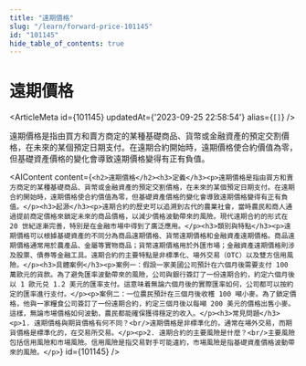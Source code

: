 ```yaml
---
title: "遠期價格"
slug: "/learn/forward-price-101145"
id: "101145"
hide_table_of_contents: true
---
```



# 遠期價格

<ArticleMeta id={101145} updatedAt={'2023-09-25 22:58:54'} alias={`[]`} />
<div className='border-solid border-b border-t-0 my-4 border-[var(--ifm-color-gray-300)]' />

遠期價格是指由買方和賣方商定的某種基礎商品、貨幣或金融資產的預定交割價格，在未來的某個預定日期支付。在遠期合約開始時，遠期價格使合約價值為零，但基礎資產價格的變化會導致遠期價格變得有正有負值。

<AIContent content={`<h2>遠期價格</h2><h3>定義</h3><p>遠期價格是指由買方和賣方商定的某種基礎商品、貨幣或金融資產的預定交割價格，在未來的某個預定日期支付。在遠期合約開始時，遠期價格使合約價值為零，但基礎資產價格的變化會導致遠期價格變得有正有負值。</p><h3>起源</h3><p>遠期合約的歷史可以追溯到古代的農業社會，當時農民和商人通過提前商定價格來鎖定未來的商品價格，以減少價格波動帶來的風險。現代遠期合約的形式在 20 世紀逐漸完善，特別是在金融市場中得到了廣泛應用。</p><h3>類別與特點</h3><p>遠期價格可以根據基礎資產的不同分為商品遠期價格、貨幣遠期價格和金融資產遠期價格。商品遠期價格通常用於農產品、金屬等實物商品；貨幣遠期價格用於外匯市場；金融資產遠期價格則涉及股票、債券等金融工具。遠期合約的主要特點是非標準化、場外交易（OTC）以及雙方信用風險。</p><h3>具體案例</h3><p>案例一：假設一家美國公司預計在六個月後需要支付 100 萬歐元的貨款。為了避免匯率波動帶來的風險，公司與銀行簽訂了一份遠期合約，約定六個月後以 1 歐元兑 1.2 美元的匯率支付。這意味着無論六個月後的實際匯率如何，公司都可以按約定的匯率進行支付。</p><p>案例二：一位農民預計在三個月後收穫 100 噸小麥。為了鎖定價格，他與一家糧食公司簽訂了一份遠期合約，約定三個月後以每噸 200 美元的價格出售小麥。這樣，無論市場價格如何波動，農民都能確保獲得穩定的收入。</p><h3>常見問題</h3><p>1. 遠期價格與期貨價格有何不同？<br/>遠期價格是非標準化的，通常在場外交易，而期貨價格是標準化的，在交易所交易。</p><p>2. 遠期合約的主要風險是什麼？<br/>主要風險包括信用風險和市場風險。信用風險是指交易對手可能違約，市場風險是指基礎資產價格波動帶來的風險。</p>`} id={101145} />
